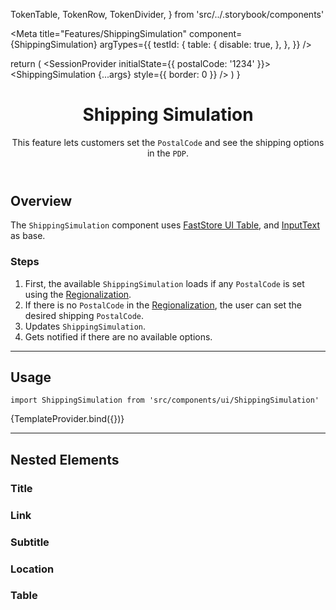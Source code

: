 
  TokenTable,
  TokenRow,
  TokenDivider,
} from 'src/../.storybook/components'

<Meta
  title="Features/ShippingSimulation"
  component={ShippingSimulation}
  argTypes={{
    testId: {
      table: {
        disable: true,
      },
    },
  }}
/>

  return (
    <SessionProvider initialState={{ postalCode: '1234' }}>
      <ShippingSimulation {...args} style={{ border: 0 }} />
    </SessionProvider>
  )
}

<header>

# Shipping Simulation

This feature lets customers set the `PostalCode` and see the shipping options in the `PDP`.

</header>

## Overview

The `ShippingSimulation` component uses [FastStore UI Table](https://www.faststore.dev/reference/ui/molecules/Table), and [InputText](/docs/atoms-inputtext-⚠%EF%B8%8F--default) as base.

### Steps

1. First, the available `ShippingSimulation` loads if any `PostalCode` is set using the [Regionalization](/docs/features-regionalization-overview--default-button).
2. If there is no `PostalCode` in the [Regionalization](/docs/features-regionalization-overview--default-button), the user can set the desired shipping `PostalCode`.
3. Updates `ShippingSimulation`.
4. Gets notified if there are no available options.

---

## Usage

`import ShippingSimulation from 'src/components/ui/ShippingSimulation'`

<Canvas>
  <Story name="default">{TemplateProvider.bind({})}</Story>
</Canvas>

<TokenTable>
  <TokenRow
    token="--fs-shipping-simulation-font-size"
    value="var(--fs-text-size-legend)"
  />
  <TokenDivider />
  <TokenRow
    token="--fs-shipping-simulation-padding"
    value="var(--fs-spacing-5)"
  />
  <TokenRow
    token="--fs-shipping-simulation-border-width"
    value="var(--fs-border-width)"
  />
  <TokenRow
    token="--fs-shipping-simulation-border-color"
    value="var(--fs-border-color-light)"
    isColor
  />
  <TokenRow
    token="--fs-shipping-simulation-border-radius-bottom"
    value="var(--fs-border-radius)"
  />
</TokenTable>

---

## Nested Elements

### Title

<TokenTable>
  <TokenRow
    token="--fs-shipping-simulation-title-padding-bottom"
    value="var(--fs-spacing-2)"
  />
</TokenTable>

### Link

<TokenTable>
  <TokenRow
    token="--fs-shipping-simulation-link-padding-top"
    value="var(--fs-spacing-1)"
  />
  <TokenRow
    token="--fs-shipping-simulation-link-padding-bottom"
    value="var(--fs-spacing-4)"
  />
</TokenTable>

### Subtitle

<TokenTable>
  <TokenRow
    token="--fs-shipping-simulation-subtitle-text-size"
    value="var(--fs-text-size-2)"
  />
  <TokenRow
    token="--fs-shipping-simulation-subtitle-text-weight"
    value="var(--fs-text-weight-bold)"
  />
  <TokenRow token="--fs-shipping-simulation-subtitle-line-height" value="1.5" />
</TokenTable>

### Location

<TokenTable>
  <TokenRow
    token="--fs-shipping-simulation-location-padding-bottom"
    value="var(--fs-spacing-2)"
  />
</TokenTable>

### Table

<TokenTable>
  <TokenRow
    token="--fs-shipping-simulation-table-row-bkg-color"
    value="var(--fs-color-main-0)"
    isColor
  />
  <TokenRow
    token="--fs-shipping-simulation-table-row-even-bkg-color"
    value="transparent"
  />
  <TokenDivider />
  <TokenRow
    token="--fs-shipping-simulation-table-cell-padding"
    value="var(--fs-spacing-2)"
  />
  <TokenRow
    token="--fs-shipping-simulation-table-cell-text-size"
    value="var(--fs-text-size-2)"
  />
  <TokenRow
    token="--fs-shipping-simulation-table-cell-border-radius"
    value=".25rem"
  />
</TokenTable>
